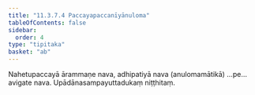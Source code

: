 ```yaml
---
title: "11.3.7.4 Paccayapaccanīyānuloma"
tableOfContents: false
sidebar:
  order: 4
type: "tipitaka"
basket: "ab"
---
```



<DynamicBreadcrumb />

<Division number="94">

<Paragraph number="3756">
Nahetupaccayā ārammaṇe nava, adhipatiyā nava (anulomamātikā) …pe…  avigate nava.

</Paragraph>
</Division>

<Paragraph number="3757" type="center">
Upādānasampayuttadukaṃ niṭṭhitaṃ.
</Paragraph>